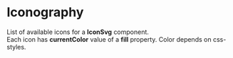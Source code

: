 

<Meta title="General/Iconography" />

# Iconography

List of available icons for a <b>IconSvg</b> component.<br/>
Each icon has <b>currentColor</b> value of a <b>fill</b> property. Color depends on css-styles.

<IconGallery>
  <IconItem name="add">
    <IconSvg name="add" />
  </IconItem>
  <IconItem name="adjust">
    <IconSvg name="adjust" />
  </IconItem>
  <IconItem name="airport-signal">
    <IconSvg name="airport-signal" />
  </IconItem>
  <IconItem name="alert">
    <IconSvg name="alert" />
  </IconItem>
  <IconItem name="approved">
    <IconSvg name="approved" />
  </IconItem>
  <IconItem name="arrow_left">
    <IconSvg name="arrow_left" />
  </IconItem>
  <IconItem name="arrow_right">
    <IconSvg name="arrow_right" />
  </IconItem>
  <IconItem name="arrow-keys">
    <IconSvg name="arrow-keys" />
  </IconItem>
  <IconItem name="arrow">
    <IconSvg name="arrow" />
  </IconItem>
  <IconItem name="arrowLeftBig">
    <IconSvg name="arrowLeftBig" />
  </IconItem>
  <IconItem name="astro">
    <IconSvg name="astro" />
  </IconItem>
  <IconItem name="astronaut_stars">
    <IconSvg name="astronaut_stars" />
  </IconItem>
  <IconItem name="astronaut">
    <IconSvg name="astronaut" />
  </IconItem>
  <IconItem name="bell">
    <IconSvg name="bell" />
  </IconItem>
  <IconItem name="bellRed">
    <IconSvg name="bellRed" />
  </IconItem>
  <IconItem name="bin">
    <IconSvg name="bin" />
  </IconItem>
  <IconItem name="blocks">
    <IconSvg name="blocks" />
  </IconItem>
  <IconItem name="bookmark">
    <IconSvg name="bookmark" />
  </IconItem>
  <IconItem name="calendar">
    <IconSvg name="calendar" />
  </IconItem>
  <IconItem name="calendarMinus">
    <IconSvg name="calendarMinus" />
  </IconItem>
  <IconItem name="call_connect">
    <IconSvg name="call_connect" />
  </IconItem>
  <IconItem name="call_disconnected">
    <IconSvg name="call_disconnected" />
  </IconItem>
  <IconItem name="cameraOff">
    <IconSvg name="cameraOff" />
  </IconItem>
  <IconItem name="cameraOn">
    <IconSvg name="cameraOn" />
  </IconItem>
  <IconItem name="chart">
    <IconSvg name="chart" />
  </IconItem>
  <IconItem name="chat">
    <IconSvg name="chat" />
  </IconItem>
  <IconItem name="check_large">
    <IconSvg name="check_large" />
  </IconItem>
  <IconItem name="check-on">
    <IconSvg name="check-on" />
  </IconItem>
  <IconItem name="check">
    <IconSvg name="check" />
  </IconItem>
  <IconItem name="checked">
      <IconSvg name="checked" />
    </IconItem>
  <IconItem name="checkmark">
    <IconSvg name="checkmark" />
  </IconItem>
  <IconItem name="chevron">
    <IconSvg name="chevron" />
  </IconItem>
  <IconItem name="chevron_down">
    <IconSvg name="chevron_down" />
  </IconItem>
  <IconItem name="chevron_left">
    <IconSvg name="chevron_left" />
  </IconItem>
  <IconItem name="chevron_right">
    <IconSvg name="chevron_right" />
  </IconItem>
  <IconItem name="chiro">
    <IconSvg name="chiro" />
  </IconItem>
  <IconItem name="clock-two">
    <IconSvg name="clock-two" />
  </IconItem>
  <IconItem name="clock">
    <IconSvg name="clock" />
  </IconItem>
  <IconItem name="close_large">
    <IconSvg name="close_large" />
  </IconItem>
  <IconItem name="close_small">
    <IconSvg name="close_small" />
  </IconItem>
  <IconItem name="collaboration">
    <IconSvg name="collaboration" />
  </IconItem>
  <IconItem name="collapse">
    <IconSvg name="collapse" />
  </IconItem>
  <IconItem name="collect">
    <IconSvg name="collect" />
  </IconItem>
  <IconItem name="connect">
    <IconSvg name="connect" />
  </IconItem>
  <IconItem name="controls">
    <IconSvg name="controls" />
  </IconItem>
  <IconItem name="copy_info">
    <IconSvg name="copy_info" />
  </IconItem>
  <IconItem name="copy">
    <IconSvg name="copy" />
  </IconItem>
  <IconItem name="cube">
    <IconSvg name="cube" />
  </IconItem>
  <IconItem name="cubicle">
    <IconSvg name="cubicle" />
  </IconItem>
  <IconItem name="cubicles">
    <IconSvg name="cubicles" />
  </IconItem>
  <IconItem name="denied">
    <IconSvg name="denied" />
  </IconItem>
  <IconItem name="direction-arrows">
    <IconSvg name="direction-arrows" />
  </IconItem>
  <IconItem name="discord">
    <IconSvg name="discord" />
  </IconItem>
  <IconItem name="document_add">
    <IconSvg name="document_add" />
  </IconItem>
  <IconItem name="document_info">
    <IconSvg name="document_info" />
  </IconItem>
  <IconItem name="document_request">
    <IconSvg name="document_request" />
  </IconItem>
  <IconItem name="document">
    <IconSvg name="document" />
  </IconItem>
  <IconItem name="drive">
    <IconSvg name="drive" />
  </IconItem>
  <IconItem name="edit">
    <IconSvg name="edit" />
  </IconItem>
  <IconItem name="ellipse">
    <IconSvg name="ellipse" />
  </IconItem>
  <IconItem name="email">
    <IconSvg name="email" />
  </IconItem>
  <IconItem name="enter">
    <IconSvg name="enter" />
  </IconItem>
  <IconItem name="enter_2">
    <IconSvg name="enter_2" />
  </IconItem>
  <IconItem name="exit">
    <IconSvg name="exit" />
  </IconItem>
  <IconItem name="expand_left_stop">
    <IconSvg name="expand_left_stop" />
  </IconItem>
  <IconItem name="expand_right_stop">
    <IconSvg name="expand_right_stop" />
  </IconItem>
  <IconItem name="expand">
    <IconSvg name="expand" />
  </IconItem>
  <IconItem name="explore">
    <IconSvg name="explore" />
  </IconItem>
  <IconItem name="facebook">
    <IconSvg name="facebook" />
  </IconItem>
  <IconItem name="favorite">
    <IconSvg name="favorite" />
  </IconItem>
  <IconItem name="feather">
    <IconSvg name="feather" />
  </IconItem>
  <IconItem name="figma">
    <IconSvg name="figma" />
  </IconItem>
  <IconItem name="file">
    <IconSvg name="file" />
  </IconItem>
  <IconItem name="flag">
    <IconSvg name="flag" />
  </IconItem>
  <IconItem name="fly-portal">
    <IconSvg name="fly-portal" />
  </IconItem>
  <IconItem name="fly-to">
    <IconSvg name="fly-to" />
  </IconItem>
  <IconItem name="fly-with-me">
    <IconSvg name="fly-with-me" />
  </IconItem>
  <IconItem name="full_alt_light">
    <IconSvg name="full_alt_light" />
  </IconItem>
  <IconItem name="fullscreen">
    <IconSvg name="fullscreen" />
  </IconItem>
  <IconItem name="gear">
    <IconSvg name="gear" />
  </IconItem>
  <IconItem name="go">
    <IconSvg name="go" />
  </IconItem>
  <IconItem name="grab-a-table">
    <IconSvg name="grab-a-table" />
  </IconItem>
  <IconItem name="group_add">
    <IconSvg name="group_add" />
  </IconItem>
  <IconItem name="group_chat">
    <IconSvg name="group_chat" />
  </IconItem>
  <IconItem name="group_remove">
    <IconSvg name="group_remove" />
  </IconItem>
  <IconItem name="group">
    <IconSvg name="group" />
  </IconItem>
  <IconItem name="hand_over">
    <IconSvg name="hand_over" />
  </IconItem>
  <IconItem name="hand_waiving">
    <IconSvg name="hand_waiving" />
  </IconItem>
  <IconItem name="hierarchy">
    <IconSvg name="hierarchy" />
  </IconItem>
  <IconItem name="high-five">
    <IconSvg name="high-five" />
  </IconItem>
  <IconItem name="home">
    <IconSvg name="home" />
  </IconItem>
  <IconItem name="idea">
    <IconSvg name="idea" />
  </IconItem>
  <IconItem name="info_2">
    <IconSvg name="info_2" />
  </IconItem>
  <IconItem name="info">
    <IconSvg name="info" />
  </IconItem>
  <IconItem name="instagram">
    <IconSvg name="instagram" />
  </IconItem>
  <IconItem name="invite-user">
    <IconSvg name="invite-user" />
  </IconItem>
  <IconItem name="king">
    <IconSvg name="king" />
  </IconItem>
  <IconItem name="kusama">
    <IconSvg name="kusama" />
  </IconItem>
  <IconItem name="leave-left">
    <IconSvg name="leave-left" />
  </IconItem>
  <IconItem name="leave">
    <IconSvg name="leave" />
  </IconItem>
  <IconItem name="lightbulb">
    <IconSvg name="lightbulb" />
  </IconItem>
  <IconItem name="lightningDuotone">
    <IconSvg name="lightningDuotone" />
  </IconItem>
  <IconItem name="lightningOutline">
    <IconSvg name="lightningOutline" />
  </IconItem>
  <IconItem name="link">
    <IconSvg name="link" />
  </IconItem>
  <IconItem name="linkedin">
    <IconSvg name="linkedin" />
  </IconItem>
  <IconItem name="live">
    <IconSvg name="live" />
  </IconItem>
  <IconItem name="locate">
    <IconSvg name="locate" />
  </IconItem>
  <IconItem name="location">
    <IconSvg name="location" />
  </IconItem>
  <IconItem name="locator">
    <IconSvg name="locator" />
  </IconItem>
  <IconItem name="lock">
    <IconSvg name="lock" />
  </IconItem>
  <IconItem name="locked">
    <IconSvg name="locked" />
  </IconItem>
  <IconItem name="logout">
    <IconSvg name="logout" />
  </IconItem>
  <IconItem name="marker">
    <IconSvg name="marker" />
  </IconItem>
  <IconItem name="meeting">
    <IconSvg name="meeting" />
  </IconItem>
  <IconItem name="menu_info">
    <IconSvg name="menu_info" />
  </IconItem>
  <IconItem name="message">
    <IconSvg name="message" />
  </IconItem>
  <IconItem name="microphoneOff">
    <IconSvg name="microphoneOff" />
  </IconItem>
  <IconItem name="microphoneOn">
    <IconSvg name="microphoneOn" />
  </IconItem>
  <IconItem name="minimap">
    <IconSvg name="minimap" />
  </IconItem>
  <IconItem name="minimise">
    <IconSvg name="minimise" />
  </IconItem>
  <IconItem name="miro">
    <IconSvg name="miro" />
  </IconItem>
  <IconItem name="mouse-pad">
    <IconSvg name="mouse-pad" />
  </IconItem>
  <IconItem name="move">
    <IconSvg name="move" />
  </IconItem>
  <IconItem name="music">
    <IconSvg name="music" />
  </IconItem>
  <IconItem name="my_location">
    <IconSvg name="my_location" />
  </IconItem>
  <IconItem name="navigate_2">
    <IconSvg name="navigate_2" />
  </IconItem>
  <IconItem name="navigate">
    <IconSvg name="navigate" />
  </IconItem>
  <IconItem name="no_fire">
    <IconSvg name="no_fire" />
  </IconItem>
  <IconItem name="non_visible">
    <IconSvg name="non_visible" />
  </IconItem>
  <IconItem name="notes">
    <IconSvg name="notes" />
  </IconItem>
  <IconItem name="notification">
    <IconSvg name="notification" />
  </IconItem>
  <IconItem name="options">
    <IconSvg name="options" />
  </IconItem>
  <IconItem name="paste_2">
    <IconSvg name="paste_2" />
  </IconItem>
  <IconItem name="paste">
    <IconSvg name="paste" />
  </IconItem>
  <IconItem name="pencil">
    <IconSvg name="pencil" />
  </IconItem>
  <IconItem name="people">
    <IconSvg name="people" />
  </IconItem>
  <IconItem name="person_2">
    <IconSvg name="person_2" />
  </IconItem>
  <IconItem name="person_add">
    <IconSvg name="person_add" />
  </IconItem>
  <IconItem name="person_idea">
    <IconSvg name="person_idea" />
  </IconItem>
  <IconItem name="person">
    <IconSvg name="person" />
  </IconItem>
  <IconItem name="photo_camera">
    <IconSvg name="photo_camera" />
  </IconItem>
  <IconItem name="picture_add">
    <IconSvg name="picture_add" />
  </IconItem>
  <IconItem name="picture_upload">
    <IconSvg name="picture_upload" />
  </IconItem>
  <IconItem name="pie_chart">
    <IconSvg name="pie_chart" />
  </IconItem>
  <IconItem name="pinterest">
    <IconSvg name="pinterest" />
  </IconItem>
  <IconItem name="planet">
    <IconSvg name="planet" />
  </IconItem>
  <IconItem name="plant">
    <IconSvg name="plant" />
  </IconItem>
  <IconItem name="play-button">
    <IconSvg name="play-button" />
  </IconItem>
  <IconItem name="play">
    <IconSvg name="play" />
  </IconItem>
  <IconItem name="player-backward">
    <IconSvg name="player-backward" />
  </IconItem>
  <IconItem name="player-forward">
    <IconSvg name="player-forward" />
  </IconItem>
  <IconItem name="player-mute">
    <IconSvg name="player-mute" />
  </IconItem>
  <IconItem name="player-pause">
    <IconSvg name="player-pause" />
  </IconItem>
  <IconItem name="player-unmute">
    <IconSvg name="player-unmute" />
  </IconItem>
  <IconItem name="polkadotprofile">
    <IconSvg name="polkadotprofile" />
  </IconItem>
  <IconItem name="presentation">
    <IconSvg name="presentation" />
  </IconItem>
  <IconItem name="profile_picture">
    <IconSvg name="profile_picture" />
  </IconItem>
  <IconItem name="profile">
    <IconSvg name="profile" />
  </IconItem>
  <IconItem name="q&a">
    <IconSvg name="q&a" />
  </IconItem>
  <IconItem name="question">
    <IconSvg name="question" />
  </IconItem>
  <IconItem name="questions">
    <IconSvg name="questions" />
  </IconItem>
  <IconItem name="qweasd">
    <IconSvg name="qweasd" />
  </IconItem>
  <IconItem name="rabbit_fill">
    <IconSvg name="rabbit_fill" />
  </IconItem>
  <IconItem name="rabbit">
    <IconSvg name="rabbit" />
  </IconItem>
  <IconItem name="redo">
    <IconSvg name="redo" />
  </IconItem>
  <IconItem name="refresh">
    <IconSvg name="refresh" />
  </IconItem>
  <IconItem name="remove-user">
    <IconSvg name="remove-user" />
  </IconItem>
  <IconItem name="requested">
    <IconSvg name="requested" />
  </IconItem>
  <IconItem name="reward">
    <IconSvg name="reward" />
  </IconItem>
  <IconItem name="rocket_flying">
    <IconSvg name="rocket_flying" />
  </IconItem>
  <IconItem name="rocket">
    <IconSvg name="rocket" />
  </IconItem>
  <IconItem name="screenshare">
    <IconSvg name="screenshare" />
  </IconItem>
  <IconItem name="search">
    <IconSvg name="search" />
  </IconItem>
  <IconItem name="send">
    <IconSvg name="send" />
  </IconItem>
  <IconItem name="settings">
    <IconSvg name="settings" />
  </IconItem>
  <IconItem name="share_location">
    <IconSvg name="share_location" />
  </IconItem>
  <IconItem name="share_screen">
    <IconSvg name="share_screen" />
  </IconItem>
  <IconItem name="share">
    <IconSvg name="share" />
  </IconItem>
  <IconItem name="shield-close">
    <IconSvg name="shield-close" />
  </IconItem>
  <IconItem name="shield-open">
    <IconSvg name="shield-open" />
  </IconItem>
  <IconItem name="shieldCheck">
    <IconSvg name="shieldCheck" />
  </IconItem>
  <IconItem name="shift-button">
    <IconSvg name="shift-button" />
  </IconItem>
  <IconItem name="skip">
    <IconSvg name="skip" />
  </IconItem>
  <IconItem name="skybox">
    <IconSvg name="skybox" />
  </IconItem>
  <IconItem name="slide_in">
    <IconSvg name="slide_in" />
  </IconItem>
  <IconItem name="smile">
    <IconSvg name="smile" />
  </IconItem>
  <IconItem name="smiley-face">
    <IconSvg name="smiley-face" />
  </IconItem>
  <IconItem name="solar-system">
    <IconSvg name="solar-system" />
  </IconItem>
  <IconItem name="sort">
    <IconSvg name="sort" />
  </IconItem>
  <IconItem name="sortOnAsc">
    <IconSvg name="sortOnAsc" />
  </IconItem>
  <IconItem name="sortOnDesc">
    <IconSvg name="sortOnDesc" />
  </IconItem>
  <IconItem name="sound_louder">
    <IconSvg name="sound_louder" />
  </IconItem>
  <IconItem name="sound_off">
    <IconSvg name="sound_off" />
  </IconItem>
  <IconItem name="sound_wave">
    <IconSvg name="sound_wave" />
  </IconItem>
  <IconItem name="sound">
    <IconSvg name="sound" />
  </IconItem>
  <IconItem name="space-bar">
    <IconSvg name="space-bar" />
  </IconItem>
  <IconItem name="square-light">
    <IconSvg name="square-light" />
  </IconItem>
  <IconItem name="stage_mode">
    <IconSvg name="stage_mode" />
  </IconItem>
  <IconItem name="stage">
    <IconSvg name="stage" />
  </IconItem>
  <IconItem name="stake">
    <IconSvg name="stake" />
  </IconItem>
  <IconItem name="star_favorite">
    <IconSvg name="star_favorite" />
  </IconItem>
  <IconItem name="star_small">
    <IconSvg name="star_small" />
  </IconItem>
  <IconItem name="star">
    <IconSvg name="star" />
  </IconItem>
  <IconItem name="starOn">
    <IconSvg name="starOn" />
  </IconItem>
  <IconItem name="stats">
    <IconSvg name="stats" />
  </IconItem>
  <IconItem name="status-2">
    <IconSvg name="status-2" />
  </IconItem>
  <IconItem name="status">
    <IconSvg name="status" />
  </IconItem>
  <IconItem name="stop">
    <IconSvg name="stop" />
  </IconItem>
  <IconItem name="talisman">
      <IconSvg name="talisman" />
    </IconItem>
  <IconItem name="talk">
    <IconSvg name="talk" />
  </IconItem>
  <IconItem name="telescope_2">
    <IconSvg name="telescope_2" />
  </IconItem>
  <IconItem name="tiles">
    <IconSvg name="tiles" />
  </IconItem>
  <IconItem name="time">
    <IconSvg name="time" />
  </IconItem>
  <IconItem name="transmit">
    <IconSvg name="transmit" />
  </IconItem>
  <IconItem name="trash">
    <IconSvg name="trash" />
  </IconItem>
  <IconItem name="twitter">
    <IconSvg name="twitter" />
  </IconItem>
  <IconItem name="typing">
    <IconSvg name="typing" />
  </IconItem>
  <IconItem name="undo">
    <IconSvg name="undo" />
  </IconItem>
  <IconItem name="upload">
    <IconSvg name="upload" />
  </IconItem>
  <IconItem name="user-network">
    <IconSvg name="user-network" />
  </IconItem>
  <IconItem name="vector">
    <IconSvg name="vector" />
  </IconItem>
  <IconItem name="vibe">
    <IconSvg name="vibe" />
  </IconItem>
  <IconItem name="video_upload">
    <IconSvg name="video_upload" />
  </IconItem>
  <IconItem name="vimeo">
    <IconSvg name="vimeo" />
  </IconItem>
  <IconItem name="visible">
    <IconSvg name="visible" />
  </IconItem>
  <IconItem name="voice_chat">
    <IconSvg name="voice_chat" />
  </IconItem>
  <IconItem name="wallet">
    <IconSvg name="wallet" />
  </IconItem>
  <IconItem name="warning">
    <IconSvg name="warning" />
  </IconItem>
  <IconItem name="warning2">
    <IconSvg name="warning2" />
  </IconItem>
  <IconItem name="whitelist">
    <IconSvg name="whitelist" />
  </IconItem>
  <IconItem name="youtube">
    <IconSvg name="youtube" />
  </IconItem>
</IconGallery>
